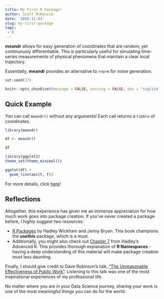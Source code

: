 ```yaml
---
title: My First R Package!
author: Scott McKenzie
date: '2020-11-03'
slug: my-first-package
tags: 
 - R
---
```


**meandr** allows for easy generation of coordinates that are random, yet continuously differentiable. This is particularly useful for simulating time-series measurements of physical phenomena that maintain a clear local trajectory.

Essentially, **meandr** provides an alternative to `rnorm` for noise generation.


```r
set.seed(17)

knitr::opts_chunk$set(message = FALSE, warning = FALSE, dev = "svglite")
```


## Quick Example

You can call `meandr()` without any arguments! Each call returns a `tibble` of coordinates.
```r
library(meandr)

df <- meandr()

df
```

```r
library(ggplot2)
theme_set(theme_minimal())

ggplot(df) +
  geom_line(aes(t, f))
```

For more details, click [here](https://sccmckenzie.github.io/meandr/)!

## Reflections

Altogether, this experience has given me an immense appreciation for how much work goes into package creation. If you've never created a package before, I highly suggest two resources:

* [R Packages](https://r-pkgs.org/) by Hadley Wickham and Jenny Bryan. This book champions the **usethis** package, which is a must.
* Additionally, you might also check out [Chapter 7](https://adv-r.hadley.nz/environments.html) from Hadley's Advanced R. This provides thorough explanation of **R Namespaces** - having a deep understanding of this material will make package creation must less daunting.

Finally, I should give credit to Dave Robinson's talk, ["The Unreasonable Effectiveness of Public Work"](https://rstudio.com/resources/rstudioconf-2019/the-unreasonable-effectiveness-of-public-work/). Listening to this talk was one of the most inspirational experiences of my professional life.

No matter where you are in your Data Science journey, sharing your work is one of the most meaningful things you can do for the world.